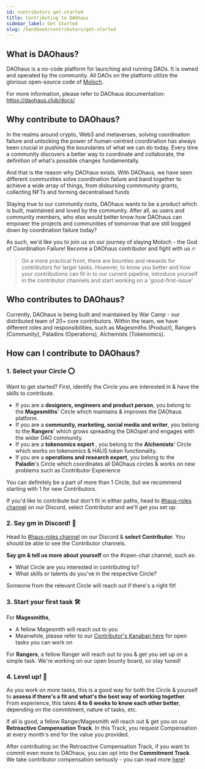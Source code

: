 ```yaml
---
id: contributors-get-started
title: Contributing to DAOhaus
sidebar_label: Get Started 
slug: /handbook/contributors/get-started
--- 
```


##  What is DAOhaus?

DAOhaus is a no-code platform for launching and running DAOs. It is owned and operated by the community. All DAOs on the platform utilize the glorious open-source code of [Moloch](https://www.molochdao.com/).

For more information, please refer to DAOhaus documentation: https://daohaus.club/docs/

## Why contribute to DAOhaus? 

In the realms around crypto, Web3 and metaverses, solving coordination failure and unlocking the power of human-centred coordination has always been crucial in pushing the boundaries of what we can do today. Every time a community discovers a better way to coordinate and collaborate, the definition of what's possible changes fundamentally. 

And that is the reason why DAOhaus exists. With DAOhaus, we have seen different communities solve coordination failure and band together to achieve a wide array of things, from disbursing commmunity grants, collecting NFTs and forming decentralised funds

Staying true to our community roots, DAOhaus wants to be a product which is built, maintained and loved by the community. After all, as users and community members, who else would better know how DAOhaus can empower the projects and communities of tomorrow that are still bogged down by coordination failure today? 

As such, we'd like you to join us on our journey of slaying Moloch - the God of Coordination Failure! Become a DAOhaus contributor and fight with us 🔥

> On a more practical front, there are bounties and rewards for contributors for larger tasks. However, to know you better and how your contributions can fit in to our current pipeline, introduce yourself in the contributor channels and start working on a 'good-first-issue'

## Who contributes to DAOhaus? 

Currently, DAOhaus is being built and maintained by War Camp - our distributed team of 20+ core contributors. Within the team, we have different roles and responsibilities, such as Magesmiths (Product), Rangers (Community), Paladins (Operations), Alchemists (Tokenomics). 

## How can I contribute to DAOhaus? 

### 1. Select your Circle ⭕️

Want to get started? First, identify the Circle you are interested in & have the skills to contribute. 
- If you are a **designers, engineers and product person**, you belong to the **Magesmiths**' Circle which maintains & improves the DAOhaus platform.
- If you are a **community, marketing, social media and writer**, you belong to the **Rangers**' which grows spreading the DAOspel and engages with the wider DAO community. 
- If you are a  **tokenomics expert** , you belong to the **Alchemists**' Circle which works on tokenomics & HAUS token functionality. 
- If you are a  **operations and research expert**, you belong to the **Paladin**'s Circle which coordinates all DAOhaus circles & works on new problems such as Contributor Experience

You can definitely be a part of more than 1 Circle, but we recommend starting with 1 for new Contributors. 

If you'd like to contribute but don't fit in either paths, head to [#haus-roles channel](https://discord.gg/qYertDpy) on our Discord, select Contributor and we'll get you set up. 

### 2. Say gm in Discord! 👋

Head to [#haus-roles channel](https://discord.gg/qYertDpy) on our Discord & **select Contributor**. You should be able to see the Contributor channels. 

**Say gm & tell us more about yourself** on the #open-chat channel, such as: 
- What Circle are you interested in contributing to? 
- What skills or talents do you've in the respective Circle? 

Someone from the relevant Circle will reach out if there's a right fit! 

### 3. Start your first task 🛠

For **Magesmiths**, 
- A fellow Magesmith will reach out to you 
- Meanwhile, please refer to our [Contributor's Kanaban here](https://sharing.clickup.com/b/h/83fyz-1405/5c588f59600254b) for open tasks you can work on

For **Rangers**, a fellow Ranger will reach out to you & get you set up on a simple task. We're working on our open bounty board, so stay tuned! 

### 4. Level up! 🚀

As you work on more tasks, this is a good way for both the Circle & yourself to **assess if there's a fit and what's the best way of working together**. From experience, this takes **4 to 6 weeks to know each other better**, depending on the commitment, nature of tasks, etc.  

If all is good, a fellow Ranger/Magesmith will reach out & get you on our **Retroactive Compensation Track**. In this Track, you request Compensation at every month's end for the value you provided. 

After contributing on the Retroactive Compensation Track, if you want to commit even more to DAOhaus, you can opt into the **Commitment Track**. We take contributor compensation seriously - you can read more [here](compensation/overview)! 



